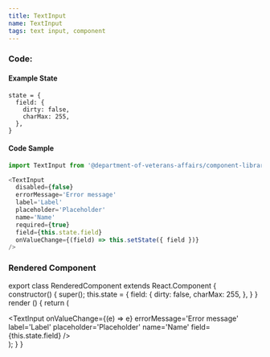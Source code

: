 ```yaml
---
title: TextInput
name: TextInput
tags: text input, component
---
```



### Code:

#### Example State
```
state = {
  field: {
    dirty: false,
    charMax: 255,
  },
}
```

#### Code Sample
```javascript
import TextInput from '@department-of-veterans-affairs/component-library/TextInput'

<TextInput
  disabled={false}
  errorMessage='Error message'
  label='Label'
  placeholder='Placeholder'
  name='Name'
  required={true}
  field={this.state.field}
  onValueChange={(field) => this.setState({ field })}
/>
```

### Rendered Component

export class RenderedComponent extends React.Component {
  constructor() {
    super();
    this.state = {
      field: {
        dirty: false,
        charMax: 255,
      },
    }
  }
  render () {
    return (
      <div className="site-c-reactcomp__rendered">
        <TextInput
          onValueChange={(e) => e}
          errorMessage='Error message'
          label='Label'
          placeholder='Placeholder'
          name='Name'
          field={this.state.field}
        />
      </div>
    );
  }
}

<RenderedComponent />
